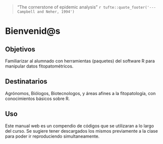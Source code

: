 > "The cornerstone of epidemic analysis" `r tufte::quote_footer('--- Campbell and Neher, 1994')`

# Bienvenid\@s {.unnumbered}

## Objetivos {.unnumbered}

Familiarizar al alumnado con herramientas (paquetes) del software R para manipular datos fitopatométricos.

## Destinatarios {.unnumbered}

Agrónomos, Biólogos, Biotecnologos, y áreas afines a la fitopatología, con conocimientos básicos sobre R.

## Uso {.unnumbered}

Este manual web es un compendio de códigos que se utilizaran a lo largo del curso. Se sugiere tener descargados los mismos previamente a la clase para poder ir reproduciendo simultaneamente.
